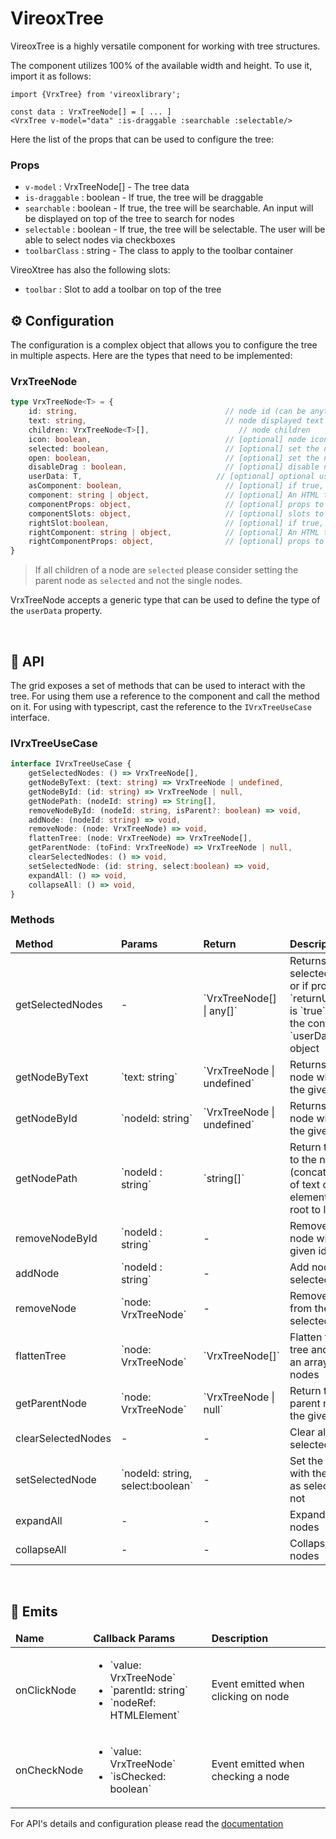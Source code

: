 
<Meta title="VrxTree/About" />

# VireoxTree

VireoxTree is a highly versatile component for working with tree structures.

The component utilizes 100% of the available width and height. To use it, import it as follows:
```vue
import {VrxTree} from 'vireoxlibrary';

const data : VrxTreeNode[] = [ ... ]
<VrxTree v-model="data" :is-draggable :searchable :selectable/>
```

Here the list of the props that can be used to configure the tree:

### Props

- `v-model` : VrxTreeNode[] - The tree data
- `is-draggable` : boolean - If true, the tree will be draggable
- `searchable` : boolean - If true, the tree will be searchable. An input will be displayed on top of the tree to search for nodes
- `selectable` : boolean - If true, the tree will be selectable. The user will be able to select nodes via checkboxes
- `toolbarClass` : string - The class to apply to the toolbar container

VireoXtree has also the following slots:
- `toolbar` : Slot to add a toolbar on top of the tree

## ⚙️ Configuration
The configuration is a complex object that allows you to configure the tree in multiple aspects.
Here are the types that need to be implemented:

### VrxTreeNode
```ts
type VrxTreeNode<T> = {
    id: string,                                 // node id (can be anything, it will be replaced by the tree)
    text: string,                               // node displayed text
    children: VrxTreeNode<T>[],                    // node children
    icon: boolean,                              // [optional] node icon
    selected: boolean,                          // [optional] set the node as selected
    open: boolean,                              // [optional] set the node as open
    disableDrag : boolean,                      // [optional] disable node drag
    userData: T,                              // [optional] optional user data
    asComponent: boolean,                       // [optional] if true, the node will be rendered as a component
    component: string | object,                 // [optional] An HTML tag name, a Component name or Component class reference.
    componentProps: object,                     // [optional] props to pass to the component
    componentSlots: object,                     // [optional] slots to pass to the component
    rightSlot:boolean,                          // [optional] if true, the slot will be rendered on the right side of the node
    rightComponent: string | object,            // [optional] An HTML tag name, a Component name or Component class reference.
    rightComponentProps: object,                // [optional] props to pass to the component
}
```

> If all children of a node are ```selected``` please consider setting the parent node as ```selected``` and not the single nodes.

VrxTreeNode accepts a generic type that can be used to define the type of the `userData` property.

<br/>

## 📜 API

The grid exposes a set of methods that can be used to interact with the tree. For using them use
a reference to the component and call the method on it. For using with typescript, cast the reference to the `IVrxTreeUseCase` interface.


### IVrxTreeUseCase
```ts
interface IVrxTreeUseCase {
    getSelectedNodes: () => VrxTreeNode[],
    getNodeByText: (text: string) => VrxTreeNode | undefined,
    getNodeById: (id: string) => VrxTreeNode | null,
    getNodePath: (nodeId: string) => String[],
    removeNodeById: (nodeId: string, isParent?: boolean) => void,
    addNode: (nodeId: string) => void,
    removeNode: (node: VrxTreeNode) => void,
    flattenTree: (node: VrxTreeNode) => VrxTreeNode[],
    getParentNode: (toFind: VrxTreeNode) => VrxTreeNode | null,
    clearSelectedNodes: () => void,
    setSelectedNode: (id: string, select:boolean) => void,
    expandAll: () => void,
    collapseAll: () => void,
}
```

### Methods
<table style={{width: '100%'}}>
    <thead>
        <tr>
            <td>
                <b>Method</b>
            </td>
            <td>
                <b>Params</b>
            </td>
            <td>
                <b>Return</b>
            </td>
            <td>
                <b>Description</b>
            </td>
        </tr>
    </thead>
    <tbody>
        <tr>
            <td>getSelectedNodes</td>
            <td>-</td>
            <td>`VrxTreeNode[] | any[]`</td>
            <td>Returns all selected nodes or if props `returnUserData` is `true` returns the content of `userData` object</td>
        </tr>
        <tr>
            <td>getNodeByText</td>
            <td>`text: string`</td>
            <td>`VrxTreeNode | undefined`</td>
            <td>Returns the node which has the given text</td>
        </tr>
        <tr>
            <td>getNodeById</td>
            <td>`nodeId: string`</td>
            <td>`VrxTreeNode | undefined`</td>
            <td>Returns the node which has the given id</td>
        </tr>
        <tr>
            <td>getNodePath</td>
            <td>`nodeId : string`</td>
            <td>`string[]`</td>
            <td>Return the path to the node (concatenation of text of all elements from root to leaf)</td>
        </tr>
        <tr>
            <td>removeNodeById</td>
            <td>`nodeId : string`</td>
            <td>-</td>
            <td>Remove the node with the given id</td>
        </tr>
        <tr>
            <td>addNode</td>
            <td>`nodeId : string`</td>
            <td>-</td>
            <td>Add node to the selected ones</td>
        </tr>
        <tr>
            <td>removeNode</td>
            <td>`node: VrxTreeNode`</td>
            <td>-</td>
            <td>Remove node from the selected ones</td>
        </tr>
        <tr>
            <td>flattenTree</td>
            <td>`node: VrxTreeNode`</td>
            <td>`VrxTreeNode[]`</td>
            <td>Flatten the input tree and return an array of nodes</td>
        </tr>
        <tr>
            <td>getParentNode</td>
            <td>`node: VrxTreeNode`</td>
            <td>`VrxTreeNode | null`</td>
            <td>Return the parent node of the given node</td>
        </tr>
        <tr>
            <td>clearSelectedNodes</td>
            <td>-</td>
            <td>-</td>
            <td>Clear all selected nodes</td>
        </tr>
        <tr>
            <td>setSelectedNode</td>
            <td>`nodeId: string, select:boolean`</td>
            <td>-</td>
            <td>Set the node with the given id as selected or not</td>
        </tr>
        <tr>
            <td>expandAll</td>
            <td>-</td>
            <td>-</td>
            <td>Expand all nodes</td>
        </tr>
        <tr>
            <td>collapseAll</td>
            <td>-</td>
            <td>-</td>
            <td>Collapse all nodes</td>
        </tr>
    </tbody>
</table>
<br/>

## 📜 Emits
<table style={{width: '100%'}}>
    <thead>
    <tr>
        <td>
            <b>Name</b>
        </td>
        <td>
            <b>Callback Params</b>
        </td>
        <td>
            <b>Description</b>
        </td>
    </tr>
    </thead>
    <tbody>
    <tr>
        <td>onClickNode</td>
        <td>
            <ul>
                <li>`value: VrxTreeNode`</li>
                <li>`parentId: string`</li>
                <li>`nodeRef: HTMLElement`</li>
            </ul>
        </td>
        <td>Event emitted when clicking on node</td>
    </tr>
    <tr>
        <td>onCheckNode</td>
        <td>
            <ul>
                <li>`value: VrxTreeNode`</li>
                <li>`isChecked: boolean`</li>
            </ul>
        </td>
        <td>Event emitted when checking a node</td>
    </tr>
    </tbody>
</table>

For API's details and configuration please read the [documentation](./?path=/docs/vrxtree--docs)
